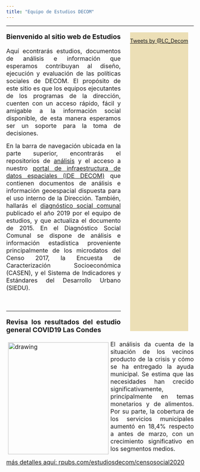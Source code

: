 ```yaml
---
title: "Equipo de Estudios DECOM"
---
```


---

<style>
.twitterborder {
    height:800px;
    margin-top:3px;
    margin-right:3%;
    margin-left:5%;
    float:right;
    background:#ECDFB6;
    text-align:center;
}
</style>

<div class="twitterborder">
<a class="twitter-timeline tw-align-right" data-widget-id="591646755353186304" width="250px" href="https://twitter.com/LC_Decom?ref_src=twsrc%5Etfw">Tweets by @LC_Decom</a> 

<script>!function(d,s,id){var js,fjs=d.getElementsByTagName(s)[0],p=/^http:/.test(d.location)?'http':'https';
if(!d.getElementById(id)){js=d.createElement(s);js.id=id;js.src=p+"://platform.twitter.com/widgets.js";fjs.parentNode.insertBefore(js,fjs);}}(document,"script","twitter-wjs");
</script>

</div>

<p style="font-size:18px"; align="justify"><b>Bienvenido al sitio web de Estudios</b></p>

<p align="justify"><font size=3>Aquí econtrarás estudios, documentos de análisis e información que esperamos contribuyan al diseño, ejecución y evaluación de las políticas sociales de DECOM. El propósito de este sitio es que los equipos ejecutantes de los programas de la dirección, cuenten con un acceso rápido, fácil y amigable a la información social disponible, de esta manera esperamos ser un soporte para la toma de decisiones.<br>
<p align="justify"><font size=3>En la barra de navegación ubicada en la parte superior, encontrarás el repositorios de <a href="https://estudiosdecom.github.io/EstudiosDecom.git.io/doc_analisis.html"> análisis</a> y el acceso a nuestro <a href="https://estudiosdecom.github.io/EstudiosDecom.git.io/maps.html">portal de infraestructura de datos espaciales (IDE DECOM)</a> que contienen documentos de análisis e información geoespacial dispuesta para el uso interno de la Dirección. También, hallarás el <a href="https://estudiosdecom.github.io/EstudiosDecom.git.io/diagnostico.html"> diagnóstico social comunal</a> publicado el año 2019 por el equipo de estudios, y que actualiza el documento de 2015. En el Diagnóstico Social Comunal se dispone de análisis e información estadística proveniente principalmente de los microdatos del Censo 2017, la Encuesta de Caracterización Socioeconómica (CASEN), y el Sistema de Indicadores y Estándares del Desarrollo Urbano (SIEDU).</p></br> 

---

<p style="font-size:18px"; align="justify"><b>Revisa los resultados del estudio general COVID19 Las Condes</b></p>
<img style="float:left; margin:5px;" src="C:/Users/17617549-4/OneDrive - Municipalidad de Las Condes/Documents/Desarrollo Website Estudios/EstudiosDecom.git.io/images/resultadosdeencuesta.jpeg" alt="drawing" width="270" height="300"/><p align="justify">El análisis da cuenta de la situación de los vecinos producto de la crisis y cómo se ha entregado la ayuda municipal. Se estima que las necesidades han crecido significativamente, principalmente en temas monetarios y de alimentos. Por su parte, la cobertura de los servicios municipales aumentó en 18,4% respecto a antes de marzo, con un crecimiento significativo en los segmentos medios.</p>
<p align="left"><a href="https://rpubs.com/estudiosdecom/censosocial2020">más detalles aquí: rpubs.com/estudiosdecom/censosocial2020</a></p>
<br>
<br>
<br>
<br>
<br>
</br>